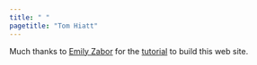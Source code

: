 ```yaml
---
title: " "
pagetitle: "Tom Hiatt"
---
```


<link rel="stylesheet" href="styles.css" type="text/css">
<link rel="stylesheet" href="academicicons/css/academicons.min.css"/>



Much thanks to [Emily Zabor](https://www.emilyzabor.com/) for the [tutorial](https://www.emilyzabor.com/tutorials/rmarkdown_websites_tutorial.html) to build this web site.
